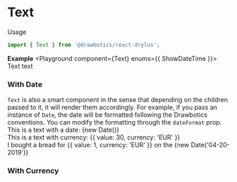 


# Text
Usage
```jsx
import { Text } from '@drawbotics/react-drylus';
```

__Example__
<Playground component={Text} enums={{ ShowDateTime }}>
  <Text>Text text</Text>
</Playground>


### With Date
`Text` is also a smart component in the sense that depending on the children passed to it, it will render them accordingly.
For example, if you pass an instance of `Date`, the date will be formatted following the Drawbotics conventions. You can modify the formatting through the `dateFormat` prop.
<Playground mode="jsx">
  <Text>This is a text with a date: {new Date()}</Text>
  <br/>
  <Text>This is a text with currency: {{ value: 30, currency: 'EUR' }}</Text>
  <br/>
  <Text>I bought a bread for {{ value: 1, currency: 'EUR' }} on the {new Date('04-20-2019')}</Text>
</Playground>

### With Currency